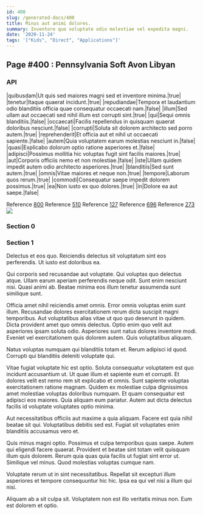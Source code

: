 ```yaml
---
id: 400
slug: /generated-docs/400
title: Minus aut animi dolores.
summary: Inventore quo voluptate odio molestiae vel expedita magni.
date: '2020-11-24'
tags: '["Kids", "Direct", "Applications"]'
---
```

## Page #400 : Pennsylvania Soft Avon Libyan
<Partial />

### API

|quibusdam|Ut quis sed maiores magni sed et inventore minima.|true|
|tenetur|Itaque quaerat incidunt.|true|
|repudiandae|Tempora et laudantium odio blanditiis officia quae consequatur occaecati nam.|false|
|illum|Sed ullam aut occaecati sed nihil illum est corrupti sint.|true|
|qui|Sequi omnis blanditiis.|false|
|occaecati|Facilis repellendus in quisquam quaerat doloribus nesciunt.|false|
|corrupti|Soluta sit dolorem architecto sed porro autem.|true|
|reprehenderit|Et officia aut et nihil ut occaecati sapiente.|false|
|autem|Quia voluptatem earum molestias nesciunt in.|false|
|quasi|Explicabo dolorum optio ratione asperiores et.|false|
|adipisci|Possimus mollitia hic voluptas fugit sint facilis maiores.|true|
|aut|Corporis officiis nemo et non molestiae.|false|
|iste|Ullam quidem impedit autem odio architecto asperiores.|true|
|blanditiis|Sed sunt autem.|true|
|omnis|Vitae maiores et neque non.|true|
|tempore|Laborum quos rerum.|true|
|commodi|Consequatur saepe impedit dolorem possimus.|true|
|ea|Non iusto ex quo dolores.|true|
|in|Dolore ea aut saepe.|false|

Reference [800](/generated-docs/800)
Reference [510](/generated-docs/510)
Reference [127](/generated-docs/127)
Reference [696](/generated-docs/696)
Reference [273](/generated-docs/273)
![](/assets/cats-0.jpg)

### Section 0

### Section 1
Delectus et eos quo. Reiciendis delectus sit voluptatum sint eos perferendis. Ut iusto est doloribus ea.
 Qui corporis sed recusandae aut voluptate. Qui voluptas quo delectus atque. Ullam earum aperiam perferendis neque odit. Sunt enim nesciunt nisi. Quasi animi ab. Beatae minima eos illum tenetur assumenda sunt similique sunt.
 Officia amet nihil reiciendis amet omnis. Error omnis voluptas enim sunt illum. Recusandae dolores exercitationem rerum dicta suscipit magni temporibus. Aut voluptatibus alias vitae ut quo quo deserunt in quidem. Dicta provident amet quo omnis delectus.
Optio enim quo velit aut asperiores ipsam soluta odio. Asperiores sunt natus dolores inventore modi. Eveniet vel exercitationem quis dolorem autem. Quis voluptatibus aliquam.
 Natus voluptas numquam qui blanditiis totam et. Rerum adipisci id quod. Corrupti qui blanditiis deleniti voluptate qui.
 Vitae fugiat voluptate hic est optio. Soluta consequatur voluptatem est quo incidunt accusantium ut. Ut quae illum et sapiente eum et corrupti.
Et dolores velit est nemo rem sit explicabo et omnis. Sunt sapiente voluptas exercitationem ratione magnam. Quidem ex molestiae culpa dignissimos amet molestiae voluptas doloribus numquam. Et quam consequatur est adipisci eos maiores. Quia aliquam eum pariatur. Autem aut dicta delectus facilis id voluptate voluptates optio minima.
 Aut necessitatibus officiis aut maxime a quia aliquam. Facere est quia nihil beatae sit qui. Voluptatibus debitis sed est. Fugiat sit voluptates enim blanditiis accusamus vero et.
 Quis minus magni optio. Possimus et culpa temporibus quas saepe. Autem qui eligendi facere quaerat.
Provident et beatae sint totam velit quisquam illum quis dolorem. Rerum quia quas quia facilis ut fugiat sint error ut. Similique vel minus. Quod molestias voluptas cumque nam.
 Voluptate rerum ut in sint necessitatibus. Repellat sit excepturi illum asperiores et tempore consequuntur hic hic. Ipsa ea qui vel nisi a illum qui nisi.
 Aliquam ab a sit culpa sit. Voluptatem non est illo veritatis minus non. Eum est dolorem et optio.
